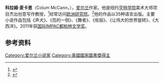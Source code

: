 {{expand|time=2013-10-15T07:46:59+00:00}}
{{Infobox writer <!-- for more information see [[:Template:Infobox_writer/doc|:Template:Infobox writer/doc]] -->
| name         = 科拉姆·麦卡恩<br>Colum McCann
| image        = Colum McCann Speaking2.jpg
| image_size   = 200px
| caption      = 2009年5月在法国里昂
| birth_name   = Colum McCann
| birth_date   = {{Birth date and age|1965|2|28|df=y}}
| birth_place  = {{IRE}}[[都柏林|都柏林]]
| death_date   = 
| death_place  = 
| occupation   = 
| language     = 英语
| nationality  = [[爱尔兰|爱尔兰]]、[[美国|美国]]
| education    = 
| alma_mater   = 
| period       = 
| genre        = [[文学虚构|文学虚构]]
| subject      = 
| movement     = [[后现代主义文学|后现代主义文学]]
}}

'''科拉姆·麦卡恩'''（Colum McCann，{{bd|1965年|2月28日||}}），[[爱尔兰|爱尔兰]]作家。他是纽约[[亨特学院|亨特学院]]美术大师项目杰出创意写作教授，<ref>{{cite web|url=http://www.hunter.cuny.edu/creativewriting/ |title=Hunter College Master of Fine Arts Program in Creative Writing}}</ref>经常访问[[欧洲研究院|欧洲研究院]]。<ref>{{cite web|first=Colum|last=McCann|url=http://www.egs.edu/faculty/colum-mccann/biography/|title=Colum McCann Faculty Profile|work=European Graduate School in Saas-Fee, Switzerland|accessdate=23 June 2010}}</ref>他的作品以35种语言出版。主要小说作品包括《声犬》、《亮的一侧》、《舞者》、《佐丽》、《让伟大的世界旋转》、《大西洋》。2011年获[[国际IMPAC都柏林文学奖|国际IMPAC都柏林文学奖]]。

==参考资料==
{{reflist}}

{{鲁尼爱尔兰文学奖}}
{{Authority control}}
{{DEFAULTSORT:McCann, Colum}}
[[Category:爱尔兰小说家|Category:爱尔兰小说家]]
[[Category:美國國家圖書獎得主|Category:美國國家圖書獎得主]]